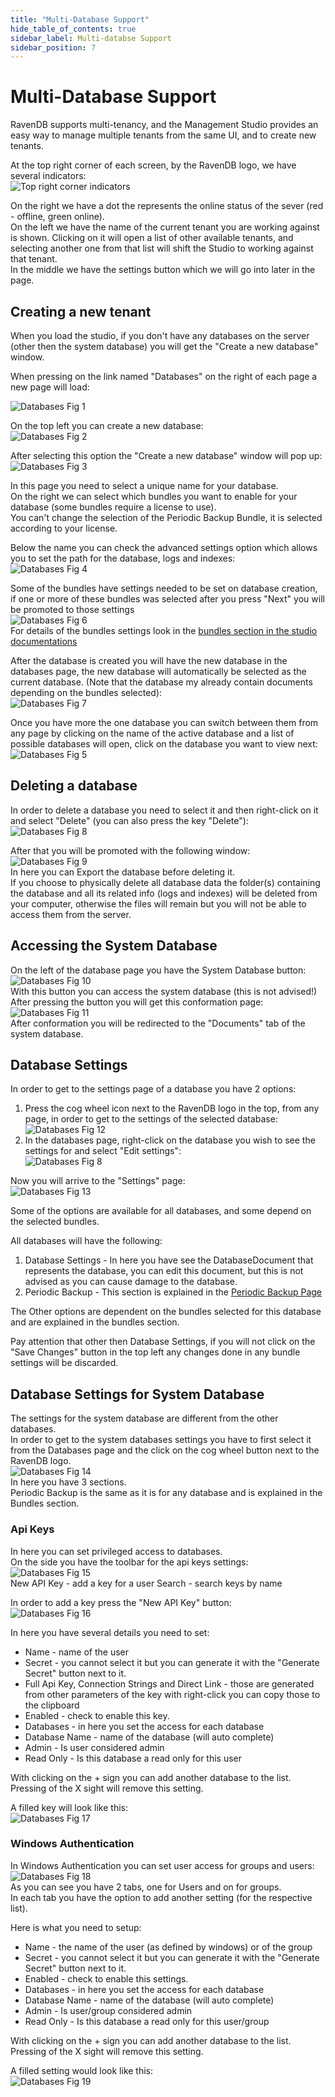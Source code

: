 ```yaml
---
title: "Multi-Database Support"
hide_table_of_contents: true
sidebar_label: Multi-databse Support
sidebar_position: 7
---
```



# Multi-Database Support

RavenDB supports multi-tenancy, and the Management Studio provides an easy way to manage multiple tenants from the same UI, and to create new tenants.

At the top right corner of each screen, by the RavenDB logo, we have several indicators:  
![Top right corner indicators](./assets/studio_base_2.PNG)  

On the right we have a dot the represents the online status of the sever (red - offline, green online).  
On the left we have the name of the current tenant you are working against is shown. Clicking on it will open a list of other available tenants, and selecting another one from that list will shift the Studio to working against that tenant.  
In the middle we have the settings button which we will go into later in the page.

## Creating a new tenant
When you load the studio, if you don't have any databases on the server (other then the system database) you will get the "Create a new database" window.

When pressing on the link named "Databases" on the right of each page a new page will load:

![Databases Fig 1](./assets/studio_databases_1.PNG)

On the top left you can create a new database:  
![Databases Fig 2](./assets/studio_databases_2.PNG)

After selecting this option the "Create a new database" window will pop up:  
![Databases Fig 3](./assets/studio_databases_3.PNG)

In this page you need to select a unique name for your database.  
On the right we can select which bundles you want to enable for your database (some bundles require a license to use).  
You can't change the selection of the Periodic Backup Bundle, it is selected according to your license.

Below the name you can check the advanced settings option which allows you to set the path for the database, logs and indexes:  
![Databases Fig 4](./assets/studio_databases_4.PNG)  

Some of the bundles have settings needed to be set on database creation, if one or more of these bundles was selected after you press "Next" you will be promoted to those settings  
![Databases Fig 6](./assets/studio_databases_6.PNG)  
For details of the bundles settings look in the [bundles section in the studio documentations](bundles)

After the database is created you will have the new database in the databases page, the new database will automatically be selected as the current database. (Note that the database my already contain documents depending on the bundles selected):  
![Databases Fig 7](./assets/studio_databases_7.PNG)  

Once you have more the one database you can switch between them from any page by clicking on the name of the active database and a list of possible databases will open, click on the database you want to view next:  
![Databases Fig 5](./assets/studio_databases_5.PNG)  

## Deleting a database
In order to delete a database you need to select it and then right-click on it and select "Delete" (you can also press the key "Delete"):  
![Databases Fig 8](./assets/studio_databases_8.PNG)  

After that you will be promoted with the following window:  
![Databases Fig 9](./assets/studio_databases_9.PNG)  
In here you can Export the database before deleting it.  
If you choose to physically delete all database data the folder(s) containing the database and all its related info (logs and indexes) will be deleted from your computer, otherwise the files will remain but you will not be able to access them from the server.

## Accessing the System Database
On the left of the database page you have the System Database button:  
![Databases Fig 10](./assets/studio_databases_10.PNG)  
With this button you can access the system database (this is not advised!)  
After pressing the button you will get this conformation page:  
![Databases Fig 11](./assets/studio_databases_11.PNG)  
After conformation you will be redirected to the "Documents" tab of the system database.  

## Database Settings
In order to get to the settings page of a database you have 2 options:  
1) Press the cog wheel icon next to the RavenDB logo in the top, from any page, in order to get to the settings of the selected database:  
![Databases Fig 12](./assets/studio_databases_12.PNG)  
2) In the databases page, right-click on the database you wish to see the settings for and select "Edit settings":  
![Databases Fig 8](./assets/studio_databases_8.PNG)  

Now you will arrive to the "Settings" page:  
![Databases Fig 13](./assets/studio_databases_13.PNG) 

Some of the options are available for all databases, and some depend on the selected bundles.  

All databases will have the following:
1) Database Settings - In here you have see the DatabaseDocument that represents the database, you can edit this document, but this is not advised as you can cause damage to the database.
2) Periodic Backup - This section is explained in the [Periodic Backup Page](bundles/periodicbackup)

The Other options are dependent on the bundles selected for this database and are explained in the bundles section.

Pay attention that other then Database Settings, if you will not click on the "Save Changes" button in the top left any changes done in any bundle settings will be discarded.

## Database Settings for System Database  
The settings for the system database are different from the other databases.  
In order to get to the system databases settings you have to first select it from the Databases page and the click on the cog wheel button next to the RavenDB logo.  
![Databases Fig 14](./assets/studio_databases_14.PNG)  
In here you have 3 sections.  
Periodic Backup is the same as it is for any database and is explained in the Bundles section.

### Api Keys
In here you can set privileged access to databases.  
On the side you have the toolbar for the api keys settings:  
![Databases Fig 15](./assets/studio_databases_15.PNG)  
New API Key - add a key for a user
Search - search keys by name

In order to add a key press the "New API Key" button:  
![Databases Fig 16](./assets/studio_databases_16.PNG)  

In here you have several details you need to set:  

- Name - name of the user
- Secret - you cannot select it but you can generate it with the "Generate Secret" button next to it.
- Full Api Key, Connection Strings and Direct Link - those are generated from other parameters of the key with right-click you can copy those to the clipboard
- Enabled - check to enable this key.
- Databases - in here you set the access for each database
 - Database Name - name of the database (will auto complete)
 - Admin - Is user considered admin
 - Read Only - Is this database a read only for this user

With clicking on the + sign you can add another database to the list.  
Pressing of the X sight will remove this setting.  

A filled key will look like this:  
![Databases Fig 17](./assets/studio_databases_17.PNG)  

### Windows Authentication
In Windows Authentication you can set user access for groups and users:  
![Databases Fig 18](./assets/studio_databases_18.PNG)  
As you can see you have 2 tabs, one for Users and on for groups.  
In each tab you have the option to add another setting (for the respective list).  

Here is what you need to setup:  

- Name - the name of the user (as defined by windows) or of the group
- Secret - you cannot select it but you can generate it with the "Generate Secret" button next to it.
- Enabled - check to enable this settings.
- Databases - in here you set the access for each database
 - Database Name - name of the database (will auto complete)
 - Admin - Is user/group considered admin
 - Read Only - Is this database a read only for this user/group

With clicking on the + sign you can add another database to the list.  
Pressing of the X sight will remove this setting.  

A filled setting would look like this:  
![Databases Fig 19](./assets/studio_databases_19.PNG)  
